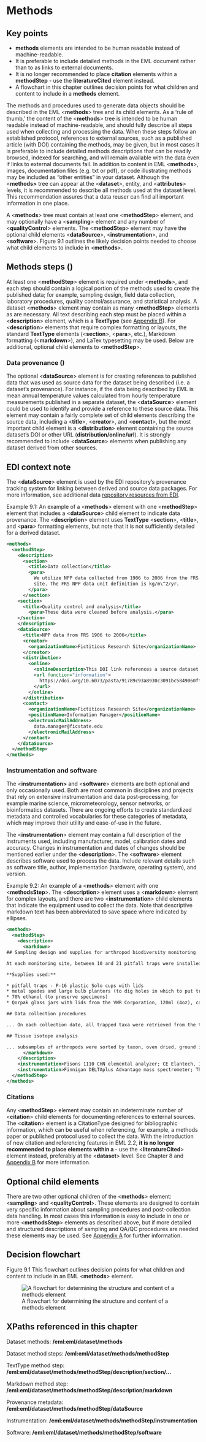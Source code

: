 # Methods {#sec-chapter-9}

::: {.callout-note appearance="simple" collapse="true"}
## Key points
* **methods** elements are intended to be human readable instead of machine-readable.
* It is preferable to include detailed methods in the EML document rather than to as links to external documents.
* It is no longer recommended to place **citation** elements within a **methodStep** - use the **literatureCited** element instead.
* A flowchart in this chapter outlines decision points for what children and content to include in a **methods** element.
:::

The methods and procedures used to generate data objects should be described in the EML <**methods**> tree and its child elements. As a ‘rule of thumb,’ the content of the <**methods**> tree is intended to be human readable instead of machine-readable, and should fully describe all steps used when collecting and processing the data. When these steps follow an established protocol, references to external sources, such as a published article (with DOI) containing the methods, may be given, but in most cases it is preferable to include detailed methods descriptions that can be readily browsed, indexed for searching, and will remain available with the data even if links to external documents fail. In addition to content in EML <**methods**>, images, documentation files (e.g. txt or pdf), or code illustrating methods may be included as “other entities” in your dataset. Although the <**methods>** tree can appear at the <**dataset**>, entity, and <**attributes**> levels, it is recommended to describe all methods used at the dataset level. This recommendation assures that a data reuser can find all important information in one place.

A <**methods**> tree must contain at least one <**methodStep**> element, and may optionally have a <**sampling**> element and any number of <**qualityControl**> elements. The <**methodStep**> element may have the optional child elements <**dataSource**>, <**instrumentation**>, and <**software**>. Figure 9.1 outlines the likely decision points needed to choose what child elements to include in <**methods**>.


## Methods steps (<methodStep>)

At least one <**methodStep**> element is required under <**methods**>, and each step should contain a logical portion of the methods used to create the published data; for example, sampling design, field data collection, laboratory procedures, quality control/assurance, and statistical analysis. A dataset <**methods**> element may contain as many <**methodStep**> elements as are necessary. All text describing each step must be placed within a <**description**> element, which is a **TextType** (see [Appendix B](appendix-b-xml-schemas-and-eml.qmd)). For <**description**> elements that require complex formatting or layouts, the standard **TextType** elements (<**section**>, <**para**>, etc.), Markdown formatting (<**markdown**>), and LaTex typesetting may be used. Below are additional, optional child elements to <**methodStep**>.


### Data provenance (<dataSource>)

The optional <**dataSource**> element is for creating references to published data that was used as source data for the dataset being described (i.e. a dataset’s provenance). For instance, if the data being described by EML is mean annual temperature values calculated from hourly temperature measurements published in a separate dataset, the <**dataSource**> element could be used to identify and provide a reference to these source data. This element may contain a fairly complete set of child elements describing the source data, including a <**title**>, <**creator**>, and <**contact**>, but the most important child element is a <**distribution**> element containing the source dataset’s DOI or other URL (**distribution/online/url**). It is strongly recommended to include <**dataSource**> elements when publishing any dataset derived from other sources.

::: {.callout-tip}
## EDI context note
The <**dataSource**> element is used by the EDI repository’s provenance tracking system for linking between derived and source data packages. For more information, see additional data [repository resources from EDI](https://edirepository.org/resources/provenance-metadata).
:::

Example 9.1: An example of a <**methods**> element with one <**methodStep**> element that includes a <**dataSource**> child element to indicate data provenance. The <**description**> element uses **TextType** <**section**>, <**title**>, and <**para**> formatting elements, but note that it is not sufficiently detailed for a derived dataset.


```xml
<methods>
  <methodStep>
    <description>
      <section>
        <title>Data collection</title>
        <para>
          We utilize NPP data collected from 1906 to 2006 from the FRS
          site. The FRS NPP data unit definition is kg/m\^2/yr.
        </para>
      </section>
	<section>
	  <title>Quality control and analysis</title>
        <para>These data were cleaned before analysis.</para>
    </section>
    </description>
    <dataSource>
      <title>NPP data from FRS 1906 to 2006</title>
      <creator>
        <organizationName>Fictitious Research Site</organizationName>
      </creator>
      <distribution>
        <online>
          <onlineDescription>This DOI link references a source dataset that was used to create this derivative dataset.</onlineDescription>
          <url function="information">
            https://doi.org/10.6073/pasta/91789c93a8930c3091bc5849060ff672
          </url>
        </online>
      </distribution>
      <contact>
        <organizationName>Fictitious Research Site</organizationName>
        <positionName>Information Manager</positionName>
        <electronicMailAddress>
          data.manager@ficstate.edu
        </electronicMailAddress>
      </contact>
    </dataSource>
  </methodStep>
</methods>
```



### Instrumentation and software

The <**instrumentation>** and <**software**> elements are both optional and only occasionally used. Both are most common in disciplines and projects that rely on extensive instrumentation and data post-processing, for example marine science, micrometeorology, sensor networks, or bioinformatics datasets. There are ongoing efforts to create standardized metadata and controlled vocabularies for these categories of metadata, which may improve their utility and ease-of-use in the future.

The <**instrumentation**> element may contain a full description of the instruments used, including manufacturer, model, calibration dates and accuracy. Changes in instrumentation and dates of changes should be mentioned earlier under the <**description**>. The <**software**> element describes software used to process the data. Include relevant details such as software title, author, implementation (hardware, operating system), and version. 

Example 9.2: An example of a <**methods**> element with one <**methodsStep**>. The <**description**> element uses a <**markdown**> element for complex layouts, and there are two <**instrumentation**> child elements that indicate the equipment used to collect the data. Note that descriptive markdown text has been abbreviated to save space where indicated by ellipses.


```xml
<methods>
  <methodStep>
    <description>
      <markdown>
## Sampling design and supplies for arthropod biodiversity monitoring

At each monitoring site, between 10 and 21 pitfall traps were installed in randomized locations...

**Supplies used:**

* pitfall traps - P-16 plastic Solo cups with lids
* metal spades and large bulb planters (to dig holes in which to put traps)
* 70% ethanol (to preserve specimens)
* Qorpak glass jars with lids from the VWR Corporation, 120ml (4oz), cap size 58-400 (comes included), Qorpak no. 7743C, VWR catalog no. 16195-703.

## Data collection procedures

... On each collection date, all trapped taxa were retrieved from the traps and returned to the lab. In the lab arthropods were counted, measured (body length in mm), and taxa were identified to Family. Specimens were preserved...

## Tissue isotope analysis

... subsamples of arthropods were sorted by taxon, oven dried, ground in liquid nitrogen, and then analyzed in a combustion CHN elemental analyser coupled to an isotope ratio mass spectrometer (IRMS)...
      </markdown>
    </description>
    <instrumentation>Fisons 1110 CHN elemental analyzer; CE Elantech, Inc., Lakewood, NJ, USA</instrumentation>
    <instrumentation>Finnigan DELTAplus Advantage mass spectrometer; Thermo Scientific Inc., West Palm Beach , FL, USA</instrumentation>
  </methodStep>
</methods>
```



### Citations

Any <**methodStep**> element may contain an indeterminate number of <**citation**> child elements for documenting references to external sources. The <**citation**> element is a CitationType designed for bibliographic information, which can be useful when referencing, for example, a methods paper or published protocol used to collect the data. With the introduction of new citation and referencing features in EML 2.2, **it is no longer recommended to place <citation> elements within a <methodStep>** - use the <**literatureCited**> element instead, preferably at the <**dataset**> level. See Chapter 8 and [Appendix B](appendix-b-xml-schemas-and-eml.qmd) for more information.


## Optional <methods> child elements

There are two other optional children of the <**methods**> element: <**sampling**> and <**qualityControl**>. These elements are designed to contain very specific information about sampling procedures and post-collection data handling. In most cases this information is easy to include in one or more <**methodsStep**> elements as described above, but if more detailed and structured descriptions of sampling and QA/QC procedures are needed these elements may be used. See [Appendix A](appendix-a-specialized-elements.qmd) for further information.


## Decision flowchart

Figure 9.1 This flowchart outlines decision points for what children and content to include in an EML <**methods**> element.


![A flowchart for determining the structure and content of a methods element](img/9_Methods_flowchart.png "A flowchart to determine structure and content of an EML methods document")


## XPaths referenced in this chapter

Dataset methods: **/eml:eml/dataset/methods**

Dataset method steps: **/eml:eml/dataset/methods/methodStep**

TextType method step: **/eml:eml/dataset/methods/methodStep/description/section/…**

Markdown method step: **/eml:eml/dataset/methods/methodStep/description/markdown**

Provenance metadata: **/eml:eml/dataset/methods/methodStep/dataSource**

Instrumentation: **/eml:eml/dataset/methods/methodStep/instrumentation**

Software: **/eml:eml/dataset/methods/methodStep/software**
